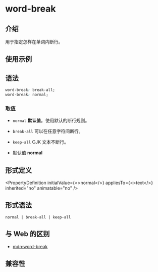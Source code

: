 # word-break

## 介绍

用于指定怎样在单词内断行。

## 使用示例


<Go
  example="css-api"
  defaultFile="src/word-break/App.tsx"
  img="https://lf-lynx.tiktok-cdns.com/obj/lynx-artifacts-oss-sg/lynx-website/assets/doc/css/word-break.jpg"
  entry="src/word-break"
  defaultEntryFile="dist/word-break.lynx.bundle"
/>

## 语法

```css
word-break: break-all;
word-break: normal;
```

### 取值

- `normal`
  **默认值**。使用默认的断行规则。

- `break-all`
  可以在任意字符间断行。

- `keep-all`
  CJK 文本不断行。

- 默认值
  **normal**

## 形式定义


<PropertyDefinition
  initialValue={<>normal</>}
  appliesTo={<>text</>}
  inherited="no"
  animatable="no"
/>

## 形式语法

```
normal | break-all | keep-all
```

## 与 Web 的区别

- [mdn:word-break](https://developer.mozilla.org/en-US/docs/Web/CSS/word-break)

## 兼容性


<LegacyCompatTable metadata="css/properties/word-break" />
